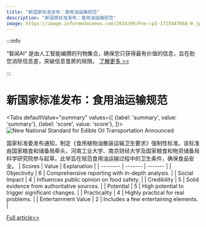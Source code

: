 ```yaml
---
title: "新国家标准发布：食用油运输规范"
description: "新国家标准发布：食用油运输规范"
image: https://image.informedainews.com/2024/09/Foo-cp3-1725447668-0.jpg
---
```



:::info

“智闻AI“ 是由人工智能编撰的刊物集合，确保您只获得最有价值的信息，旨在助您消除信息差，突破信息茧房的局限。  [了解更多 >>](/)

:::

# 新国家标准发布：食用油运输规范


<Tabs
	defaultValue="summary"
	values={[
	{label: 'summary', value: 'summary'},
	{label: 'score', value: 'score'},
]}>
<TabItem value="summary">
<img
  src="https://image.informedainews.com/2024/09/Foo-cp3-1725447668-0.jpg"
  alt="New National Standard for Edible Oil Transportation Announced"
/>



国家标准委发布通知，制定《食用植物油散装运输卫生要求》强制性标准。该标准由国家粮食和储备局牵头，河南工业大学、南京财经大学及国家粮食和物资储备局科学研究院参与起草。此举旨在规范食用油运输过程中的卫生条件，确保食品安全。
</TabItem>
<TabItem value="score">
	| Scores     | Value   | Explanation |
	| -------- | ------- | ------- |
	| Objectivity  | 6    | Comprehensive reporting with in-depth analysis.    |
	| Social Impact | 4     | Influences public opinion on food safety.    |
	| Credibility    | 5    | Solid evidence from authoritative sources.    |
	| Potential    | 5    | High potential to trigger significant changes.    |
	| Practicality    | 4    | Highly practical for real problems.    |
	| Entertainment Value    | 2    | Includes a few entertaining elements.    |
</TabItem>
</Tabs>

[Full article>>](https://www.thepaper.cn/newsDetail_forward_28616404)
